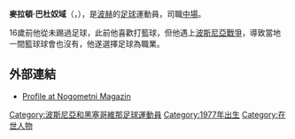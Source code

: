 {{Football player infobox
| playername = 巴杜奴域
| image = 
| fullname = Mladen Bartolović
| height = 169 cm
| nickname = 
| dateofbirth = {{birth date and age|1977|4|10}}
| cityofbirth = [[扎維多維齊|扎维多维契]]
| countryofbirth = [[波赫|波赫]],<br>[[南斯拉夫|南斯拉夫]]
| currentclub = [[胡齐斯坦钢铁足球俱乐部|科拉特]]
| clubnumber = TBA
| position = [[中場|中場]]
| youthyears = 
| youthclubs = 
| years = 1996–1998<br/>1998-2003<br/>2000–2001<br/>2003-2004<br />2004-2006<br />2006-2009<br />2009-
| clubs = {{tsl|en|HNK Segesta||塞格斯達}}<br/>[[施巴利亞足球俱樂部|施巴利亞]]<br/>[[薩爾布呂肯足球俱樂部|沙貝魯根]] (借用)<br/>[[薩格勤布戴拿模|薩格勤布戴拿模]]<br />[[萨格勒布足球俱乐部|薩格勒布]]<br />[[夏積杜克|夏積杜克]]<br />[[胡齐斯坦钢铁足球俱乐部|弗蘭德]]
| caps(goals) = <br/>98 (24)<br/>33 {{0}}(6)<br/>24 (4)<br />47 (12)<br />70 (14)<br />{{0}}0 {{0}}(0)
| nationalyears = 2004-
| nationalteam = {{flagicon|Bosnia and Herzegovina}} [[波赫國家足球隊|波赫]]
| nationalcaps(goals) = 11 (1)
| pcupdate = 19 May 2007
| ntupdate = 24 March 2007
}}

'''麥拉頓·巴杜奴域'''（'''{{lang|pl|Mladen Bartolović}}'''，{{bd|1977年|4月10日|catIdx=Mladen Bartolović}}），是[[波赫|波赫]]的[[足球|足球]]運動員，司職[[中場|中場]]。

16歲前他從未踢過足球，此前他喜歡打籃球，但他遇上[[波斯尼亞戰爭|波斯尼亞戰爭]]，導致當地一間籃球球會也沒有，他遂選擇足球為職業。

==外部連結==
* [http://www.hnl-statistika.com/p1.asp?ID=296 Profile at Nogometni Magazin]{{Wayback|url=http://www.hnl-statistika.com/p1.asp?ID=296 |date=20090916080931 }}
<!--*{{nfteams|916}}-->

{{DEFAULTSORT:Bartolovic, Mladen}}

[[Category:波斯尼亞和黑塞哥維那足球運動員|Category:波斯尼亞和黑塞哥維那足球運動員]]
[[Category:1977年出生|Category:1977年出生]]
[[Category:在世人物|Category:在世人物]]